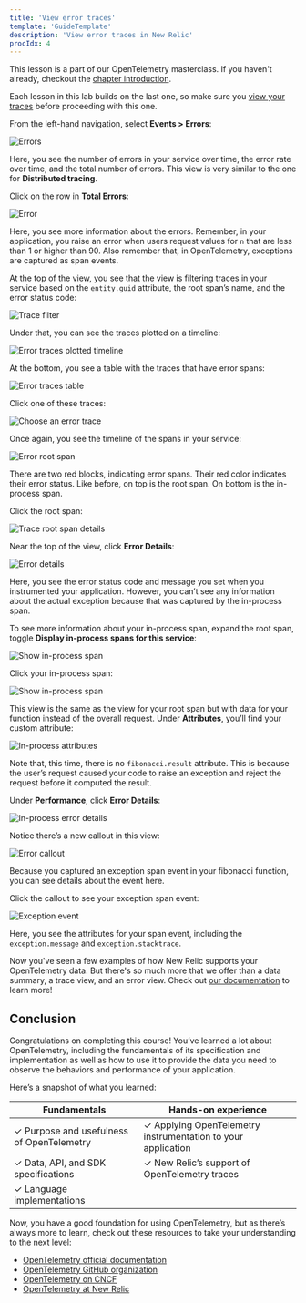 ```yaml
---
title: 'View error traces'
template: 'GuideTemplate'
description: 'View error traces in New Relic'
procIdx: 4
---
```


<Callout variant="course">

This lesson is a part of our OpenTelemetry masterclass. If you haven't already, checkout the [chapter introduction](/opentelemetry-masterclass/hands-on).

Each lesson in this lab builds on the last one, so make sure you [view your traces](/opentelemetry-masterclass/hands-on/traces) before proceeding with this one.

</Callout>

<Steps>

<Step>

From the left-hand navigation, select **Events > Errors**:

![Errors](../../../images/opentelemetry-masterclass/errors.png)

Here, you see the number of errors in your service over time, the error rate over time, and the total number of errors. This view is very similar to the one for **Distributed tracing**.

</Step>

<Step>

Click on the row in **Total Errors**:

![Error](../../../images/opentelemetry-masterclass/error.png)

Here, you see more information about the errors. Remember, in your application, you raise an error when users request values for `n` that are less than 1 or higher than 90. Also remember that, in OpenTelemetry, exceptions are captured as span events.

At the top of the view, you see that the view is filtering traces in your service based on the `entity.guid` attribute, the root span’s name, and the error status code:

![Trace filter](../../../images/opentelemetry-masterclass/filter.png)

Under that, you can see the traces plotted on a timeline:

![Error traces plotted timeline](../../../images/opentelemetry-masterclass/span-events-plot.png)

At the bottom, you see a table with the traces that have error spans:

![Error traces table](../../../images/opentelemetry-masterclass/span-events-table.png)

</Step>

<Step>

Click one of these traces:

![Choose an error trace](../../../images/opentelemetry-masterclass/choose-error-trace.png)

Once again, you see the timeline of the spans in your service:

![Error root span](../../../images/opentelemetry-masterclass/error-root-span.png)

There are two red blocks, indicating error spans. Their red color indicates their error status. Like before, on top is the root span. On bottom is the in-process span.

</Step>

<Step>

Click the root span:

![Trace root span details](../../../images/opentelemetry-masterclass/root-span.png)

Near the top of the view, click **Error Details**:

![Error details](../../../images/opentelemetry-masterclass/error-details.png)

Here, you see the error status code and message you set when you instrumented your application. However, you can’t see any information about the actual exception because that was captured by the in-process span.

</Step>

<Step>

To see more information about your in-process span, expand the root span, toggle **Display in-process spans for this service**:

![Show in-process span](../../../images/opentelemetry-masterclass/show-in-process-span.png)

</Step>

<Step>

Click your in-process span:

![Show in-process span](../../../images/opentelemetry-masterclass/error-in-process-span.png)

This view is the same as the view for your root span but with data for your function instead of the overall request. Under **Attributes**, you’ll find your custom attribute:

![In-process attributes](../../../images/opentelemetry-masterclass/in-process-attribute.png)

Note that, this time, there is no `fibonacci.result` attribute. This is because the user’s request caused your code to raise an exception and reject the request before it computed the result.

</Step>

<Step>

Under **Performance**, click **Error Details**:

![In-process error details](../../../images/opentelemetry-masterclass/in-process-error-details.png)

Notice there’s a new callout in this view:

![Error callout](../../../images/opentelemetry-masterclass/error-callout.png)

Because you captured an exception span event in your fibonacci function, you can see details about the event here.

</Step>

<Step>

Click the callout to see your exception span event:

![Exception event](../../../images/opentelemetry-masterclass/exception-event.png)

Here, you see the attributes for your span event, including the `exception.message` and `exception.stacktrace`.

</Step>

</Steps>

Now you've seen a few examples of how New Relic supports your OpenTelemetry data. But there's so much more that we offer than a data summary, a trace view, and an error view. Check out [our documentation](https://docs.newrelic.com/docs/more-integrations/open-source-telemetry-integrations/opentelemetry/view-your-opentelemetry-data-new-relic) to learn more!

## Conclusion

Congratulations on completing this course! You’ve learned a lot about OpenTelemetry, including the fundamentals of its specification and implementation as well as how to use it to provide the data you need to observe the behaviors and performance of your application.

Here’s a snapshot of what you learned:

| Fundamentals | Hands-on experience |
|---|---|
| ✓ Purpose and usefulness of OpenTelemetry | ✓ Applying OpenTelemetry instrumentation to your application |
| ✓ Data, API, and SDK specifications | ✓ New Relic’s support of OpenTelemetry traces |
| ✓ Language implementations ||

Now, you have a good foundation for using OpenTelemetry, but as there’s always more to learn, check out these resources to take your understanding to the next level:

- [OpenTelemetry official documentation](https://opentelemetry.io/docs/)
- [OpenTelemetry GitHub organization](https://github.com/open-telemetry)
- [OpenTelemetry on CNCF](https://landscape.cncf.io/card-mode?project=incubating&selected=open-telemetry)
- [OpenTelemetry at New Relic](https://docs.newrelic.com/docs/more-integrations/open-source-telemetry-integrations/opentelemetry/introduction-opentelemetry-new-relic/)
